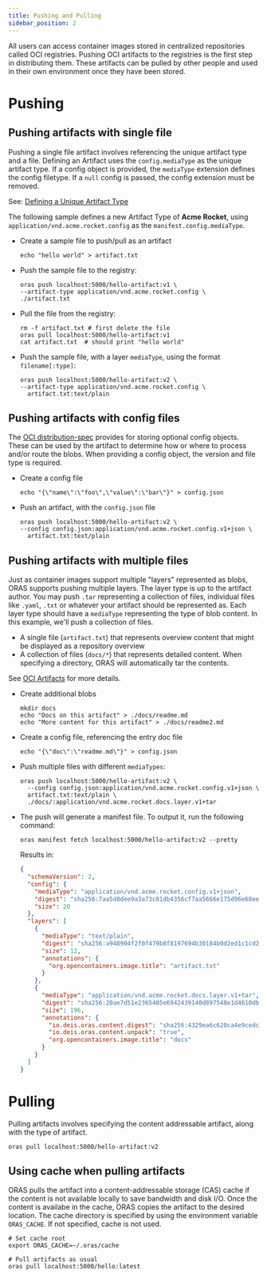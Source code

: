 ```yaml
---
title: Pushing and Pulling
sidebar_position: 2
---
```


All users can access container images stored in centralized repositories called OCI registries. Pushing OCI artifacts to the registries is the first step in distributing them. These artifacts can be pulled by other people and used in their own environment once they have been stored.

# Pushing

## Pushing artifacts with single file

Pushing a single file artifact involves referencing the unique artifact type and a file.
Defining an Artifact uses the `config.mediaType` as the unique artifact type. If a config object is provided, the `mediaType` extension defines the config filetype. If a `null` config is passed, the config extension must be removed.

See: [Defining a Unique Artifact Type](https://github.com/opencontainers/artifacts/blob/main/artifact-authors.md#defining-a-unique-artifact-type)

The following sample defines a new Artifact Type of **Acme Rocket**, using `application/vnd.acme.rocket.config` as the `manifest.config.mediaType`.

- Create a sample file to push/pull as an artifact

  ```
  echo "hello world" > artifact.txt
  ```

- Push the sample file to the registry:

  ```
  oras push localhost:5000/hello-artifact:v1 \
  --artifact-type application/vnd.acme.rocket.config \
  ./artifact.txt
  ```

- Pull the file from the registry:

  ```
  rm -f artifact.txt # first delete the file
  oras pull localhost:5000/hello-artifact:v1
  cat artifact.txt  # should print "hello world"
  ```

- Push the sample file, with a layer `mediaType`, using the format `filename[:type]`:

  ```
  oras push localhost:5000/hello-artifact:v2 \
  --artifact-type application/vnd.acme.rocket.config \
    artifact.txt:text/plain
  ```

## Pushing artifacts with config files

The [OCI distribution-spec](https://github.com/opencontainers/distribution-spec/) provides for storing optional config objects. These can be used by the artifact to determine how or where to process and/or route the blobs. When providing a config object, the version and file type is required.

- Create a config file

  ```
  echo "{\"name\":\"foo\",\"value\":\"bar\"}" > config.json
  ```

- Push an artifact, with the `config.json` file

  ```
  oras push localhost:5000/hello-artifact:v2 \
  --config config.json:application/vnd.acme.rocket.config.v1+json \
    artifact.txt:text/plain
  ```

## Pushing artifacts with multiple files

Just as container images support multiple "layers" represented as blobs, ORAS supports pushing multiple layers. The layer type is up to the artifact author. You may push `.tar` representing a collection of files, individual files like `.yaml`, `.txt` or whatever your artifact should be represented as. Each layer type should have a `mediaType` representing the type of blob content.
In this example, we'll push a collection of files.

- A single file (`artifact.txt`) that represents overview content that might be displayed as a repository overview
- A collection of files (`docs/*`) that represents detailed content. When specifying a directory, ORAS will automatically tar the contents.

See [OCI Artifacts](https://github.com/opencontainers/image-spec/blob/main/manifest.md#guidelines-for-artifact-usage) for more details.

- Create additional blobs

  ```
  mkdir docs
  echo "Docs on this artifact" > ./docs/readme.md
  echo "More content for this artifact" > ./docs/readme2.md
  ```

- Create a config file, referencing the entry doc file

  ```
  echo "{\"doc\":\"readme.md\"}" > config.json
  ```

- Push multiple files with different `mediaTypes`:

  ```
  oras push localhost:5000/hello-artifact:v2 \
    --config config.json:application/vnd.acme.rocket.config.v1+json \
    artifact.txt:text/plain \
    ./docs/:application/vnd.acme.rocket.docs.layer.v1+tar
  ```

- The push will generate a manifest file. To output it, run the following command:

  ```
  oras manifest fetch localhost:5000/hello-artifact:v2 --pretty
  ```

  Results in:

  ```json
  {
    "schemaVersion": 2,
    "config": {
      "mediaType": "application/vnd.acme.rocket.config.v1+json",
      "digest": "sha256:7aa5d0dee9a3a73c81db4356cf7aa5666e175d96e68ee763eeb977bd7ba59ee5",
      "size": 20
    },
    "layers": [
      {
        "mediaType": "text/plain",
        "digest": "sha256:a948904f2f0f479b8f8197694b30184b0d2ed1c1cd2a1ec0fb85d299a192a447",
        "size": 12,
        "annotations": {
          "org.opencontainers.image.title": "artifact.txt"
        }
      },
      {
        "mediaType": "application/vnd.acme.rocket.docs.layer.v1+tar",
        "digest": "sha256:20ae7d51e2365405e6942439140d897548e1d4610db60354aef8a5ce1f1699a7",
        "size": 196,
        "annotations": {
          "io.deis.oras.content.digest": "sha256:4329ea6c620ca4e9cedc5f5e8040432114cb5d64fc53107ea870db149e3d2b9e",
          "io.deis.oras.content.unpack": "true",
          "org.opencontainers.image.title": "docs"
        }
      }
    ]
  }
  ```

# Pulling 

Pulling artifacts involves specifying the content addressable artifact, along with the type of artifact.

```
oras pull localhost:5000/hello-artifact:v2
```

## Using cache when pulling artifacts

ORAS pulls the artifact into a content-addressable storage (CAS) cache if the content is not available locally to save bandwidth and disk I/O.
Once the content is availabe in the cache, ORAS copies the artifact to the desired location. 
The cache directory is specified by using the environment variable `ORAS_CACHE`. If not specified, cache is not used.

```
# Set cache root
export ORAS_CACHE=~/.oras/cache
```

```
# Pull artifacts as usual
oras pull localhost:5000/hello:latest
```
